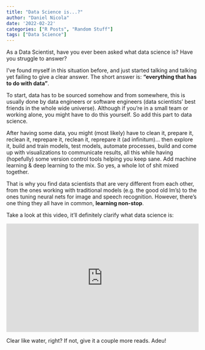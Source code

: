 ```yaml
---
title: "Data Science is...?"
author: "Daniel Nicola"
date: '2022-02-22'
categories: ["R Posts", "Random Stuff"]
tags: ["Data Science"]
---
```


As a Data Scientist, have you ever been asked what data science is? Have you struggle to answer?

I've found myself in this situation before, and just started talking and talking yet failing to give a clear answer. The short answer is: **"everything that has to do with data"**.

To start, data has to be sourced somehow and from somewhere, this is usually done by data engineers or software engineers (data scientists' best friends in the whole wide universe). Although if you're in a small team or working alone, you might have to do this yourself. So add this part to data science.

After having some data, you might (most likely) have to clean it, prepare it, reclean it, reprepare it, reclean it, reprepare it (ad infinitum)... then explore it, build and train models, test models, automate processes, build and come up with visualizations to communicate results, all this while having (hopefully) some version control tools helping you keep sane. Add machine learning & deep learning to the mix. So yes, a whole lot of shit mixed together.

That is why you find data scientists that are very different from each other, from the ones working with traditional models (e.g. the good old lm's) to the ones tuning neural nets for image and speech recognition. However, there's one thing they all have in common, **learning non-stop**.

Take a look at this video, it'll definitely clarify what data science is:

<div style="position: relative; padding-bottom: 56.25%; height: 0; overflow: hidden;">
  <iframe src="https://www.youtube.com/embed/xC-c7E5PK0Y" style="position: absolute; top: 0; left: 0; width: 100%; height: 100%; border:0;" allowfullscreen="" title="YouTube Video"></iframe>

</div>


Clear like water, right? If not, give it a couple more reads. Adeu! 
